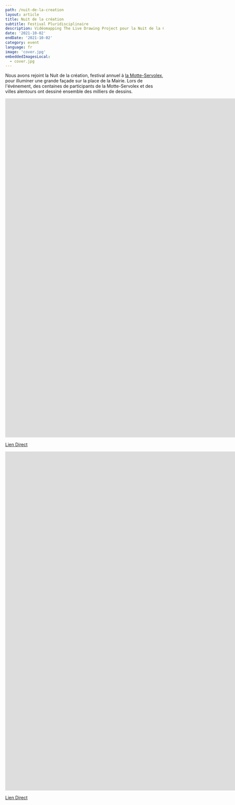 ```yaml
---
path: /nuit-de-la-creation
layout: article
title: Nuit de la création
subtitle: Festival Pluridisciplinaire
description: Vidéomapping The Live Drawing Project pour la Nuit de la Création à La Motte-Servolex
date: '2021-10-02'
endDate: '2021-10-02'
category: event
language: fr
image: 'cover.jpg'
embeddedImagesLocal:
  - cover.jpg
---
```




Nous avons rejoint la Nuit de la création, festival annuel à [la Motte-Servolex](https://www.mairie-lamotteservolex.fr/), pour illuminer une grande façade sur la place de la Mairie. Lors de l'événement, des centaines de participants de la Motte-Servolex et des villes alentours ont dessiné ensemble des milliers de dessins.

  

<iframe
  src="https://player.vimeo.com/video/631923141"
  frameborder="0"
  allowfullscreen
  width="1920"
  height="1080"
></iframe>

[Lien Direct](//vimeo.com/631923141)


<iframe
  src="https://www.youtube.com/embed/WgIt6mIPskc?start=61"
  title="Reportage La Motte Servolex"
  frameborder="0"
  allow="accelerometer; autoplay; clipboard-write; encrypted-media; gyroscope; picture-in-picture"
  allowfullscreen
  width="1920"
  height="1080"
></iframe>

[Lien Direct](//www.youtube.com/watch?t=61&v=WgIt6mIPskc)


